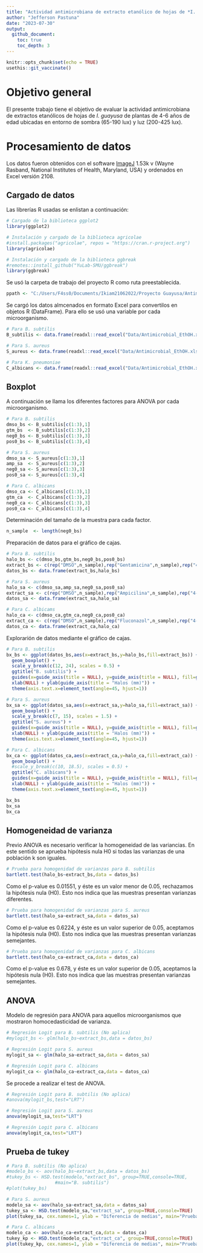 ```yaml
---
title: "Actividad antimicrobiana de extracto etanólico de hojas de *I. guayusa*"
author: "Jefferson Pastuna"
date: "2023-07-30"
output:
  github_document:
    toc: true
    toc_depth: 3
---
```


```r
knitr::opts_chunk$set(echo = TRUE)
usethis::git_vaccinate()
```

# Objetivo general

El presente trabajo tiene el objetivo de evaluar la actividad antimicrobiana de extractos etanólicos de hojas de *I. guayusa* de plantas de 4-6 años de edad ubicadas en entorno de sombra (65-190 lux) y luz (200-425 lux).

# Procesamiento de datos

Los datos fueron obtenidos con el software [ImageJ](https://imagej.nih.gov/ij/index.html) 1.53k v (Wayne Rasband, National Institutes of Health, Maryland, USA) y ordenados en Excel versión 2108.

## Cargado de datos

Las librerías R usadas se enlistan a continuación:

```r

# Cargado de la biblioteca ggplot2
library(ggplot2)

# Instalación y cargado de la biblioteca agricolae
#install.packages("agricolae", repos = "https://cran.r-project.org")
library(agricolae)

# Instalación y cargado de la biblioteca ggbreak
#remotes::install_github("YuLab-SMU/ggbreak")
library(ggbreak)

```

Se usó la carpeta de trabajo del proyecto R como ruta preestablecida.

```r

ppath <- "C:/Users/F4ss0/Documents/Ikiam21062022/Proyecto Guayusa/Antimicrobial_I_guayusa/"

```

Se cargó los datos almcenados en formato Excel para convertilos en objetos R (DataFrame). Para ello se usó una variable por cada microorganismo.

```r

# Para B. subtilis
B_subtilis <- data.frame(readxl::read_excel("Data/Antimicrobial_EthOH.xlsx", 3))

# Para S. aureus
S_aureus <- data.frame(readxl::read_excel("Data/Antimicrobial_EthOH.xlsx", 5))

# Para K. pneumoniae
C_albicans <- data.frame(readxl::read_excel("Data/Antimicrobial_EthOH.xlsx", 6))

```

## Boxplot

A continuación se llama los diferentes factores para ANOVA por cada microorganismo.

```r

# Para B. subtilis
dmso_bs <- B_subtilis[c(1:3),1]
gtm_bs  <- B_subtilis[c(1:3),2]
neg0_bs <- B_subtilis[c(1:3),3]
pos0_bs <- B_subtilis[c(1:3),4]

# Para S. aureus
dmso_sa <- S_aureus[c(1:3),1]
amp_sa  <- S_aureus[c(1:3),2]
neg0_sa <- S_aureus[c(1:3),3]
pos0_sa <- S_aureus[c(1:3),4]

# Para C. albicans
dmso_ca <- C_albicans[c(1:3),1]
gtm_ca  <- C_albicans[c(1:3),2]
neg0_ca <- C_albicans[c(1:3),3]
pos0_ca <- C_albicans[c(1:3),4]

```

Determinación del tamaño de la muestra para cada factor.

```r

n_sample  <- length(neg0_bs)

```

Preparación de datos para el gráfico de cajas.

```r

# Para B. subtilis
halo_bs <- c(dmso_bs,gtm_bs,neg0_bs,pos0_bs)
extract_bs <- c(rep("DMSO",n_sample),rep("Gentamicina",n_sample),rep("4-6 años en sombra",n_sample),rep("4-6 años en luz",n_sample))
datos_bs <- data.frame(extract_bs,halo_bs)

# Para S. aureus
halo_sa <- c(dmso_sa,amp_sa,neg0_sa,pos0_sa)
extract_sa <- c(rep("DMSO",n_sample),rep("Ampicilina",n_sample),rep("4-6 años en sombra",n_sample),rep("4-6 años en luz",n_sample))
datos_sa <- data.frame(extract_sa,halo_sa)

# Para C. albicams
halo_ca <- c(dmso_ca,gtm_ca,neg0_ca,pos0_ca)
extract_ca <- c(rep("DMSO",n_sample),rep("Fluconazol",n_sample),rep("4-6 años en sombra",n_sample),rep("4-6 años en luz",n_sample))
datos_ca <- data.frame(extract_ca,halo_ca)

```

Explorarión de datos mediante el gráfico de cajas.

```r

# Para B. subtilis
bx_bs <- ggplot(datos_bs,aes(x=extract_bs,y=halo_bs,fill=extract_bs)) +
  geom_boxplot() +
  scale_y_break(c(12, 24), scales = 0.5) +
  ggtitle("B. subtilis") +
  guides(x=guide_axis(title = NULL), y=guide_axis(title = NULL), fill=guide_legend(title="Muestras")) +
  xlab(NULL) + ylab(guide_axis(title = "Halos (mm)")) +
  theme(axis.text.x=element_text(angle=45, hjust=1))

# Para S. aureus
bx_sa <- ggplot(datos_sa,aes(x=extract_sa,y=halo_sa,fill=extract_sa)) +
  geom_boxplot() +
  scale_y_break(c(7, 15), scales = 1.5) +
  ggtitle("S. aureus") +
  guides(x=guide_axis(title = NULL), y=guide_axis(title = NULL), fill=guide_legend(title="Muestras")) +
  xlab(NULL) + ylab(guide_axis(title = "Halos (mm)")) +
  theme(axis.text.x=element_text(angle=45, hjust=1))

# Para C. albicans
bx_ca <- ggplot(datos_ca,aes(x=extract_ca,y=halo_ca,fill=extract_ca)) +
  geom_boxplot() +
  #scale_y_break(c(10, 18.5), scales = 0.5) +
  ggtitle("C. albicans") +
  guides(x=guide_axis(title = NULL), y=guide_axis(title = NULL), fill=guide_legend(title="Muestras")) +
  xlab(NULL) + ylab(guide_axis(title = "Halos (mm)")) +
  theme(axis.text.x=element_text(angle=45, hjust=1))

bx_bs
bx_sa
bx_ca

```

## Homogeneidad de varianza

Previo ANOVA es necesario verificar la homogeneidad de las variancias. En este sentido se aprueba hipótesis nula H0 si todas las varianzas de una población k son iguales.

```r

# Prueba para homogenidad de varianzas para B. subtilis
bartlett.test(halo_bs~extract_bs,data = datos_bs)

```

Como el p-value es 0.01551, y éste es un valor menor de 0.05, rechazamos la hipótesis nula (H0). Esto nos indica que las muestras presentan varianzas diferentes.

```r

# Prueba para homogenidad de varianzas para S. aureus
bartlett.test(halo_sa~extract_sa,data = datos_sa)

```

Como el p-value es 0.6224, y éste es un valor superior de 0.05, aceptamos la hipótesis nula (H0). Esto nos indica que las muestras presentan varianzas semejantes.

```r

# Prueba para homogenidad de varianzas para C. albicans
bartlett.test(halo_ca~extract_ca,data = datos_ca)
```

Como el p-value es 0.678, y éste es un valor superior de 0.05, aceptamos la hipótesis nula (H0). Esto nos indica que las muestras presentan varianzas semejantes.

## ANOVA

Modelo de regresión para ANOVA para aquellos microorganismos que mostraron homocedasticidad de varianza.

```r

# Regresión Logit para B. subtilis (No aplica)
#mylogit_bs <- glm(halo_bs~extract_bs,data = datos_bs)

# Regresión Logit para S. aureus
mylogit_sa <- glm(halo_sa~extract_sa,data = datos_sa)

# Regresión Logit para C. albicans
mylogit_ca <- glm(halo_ca~extract_ca,data = datos_ca)

```

Se procede a realizar el test de ANOVA.

```r

# Regresión Logit para B. subtilis (No aplica)
#anova(mylogit_bs,test="LRT")

# Regresión Logit para S. aureus
anova(mylogit_sa,test="LRT")

# Regresión Logit para C. albicans
anova(mylogit_ca,test="LRT")

```

## Prueba de tukey

```r

# Para B. subtilis (No aplica)
#modelo_bs <- aov(halo_bs~extract_bs,data = datos_bs)
#tukey_bs <- HSD.test(modelo,"extract_bs", group=TRUE,console=TRUE,
                  #main="B. subtilis")
#plot(tukey_bs)

# Para S. aureus
modelo_sa <- aov(halo_sa~extract_sa,data = datos_sa)
tukey_sa <- HSD.test(modelo_sa,"extract_sa", group=TRUE,console=TRUE)
plot(tukey_sa, cex.names=1, ylab = "Diferencia de medias", main="Prueba tukey para S. aureus", font.main=3)

# Para C. albicans
modelo_ca <- aov(halo_ca~extract_ca,data = datos_ca)
tukey_kp <- HSD.test(modelo_ca,"extract_ca", group=TRUE,console=TRUE)
plot(tukey_kp, cex.names=1, ylab = "Diferencia de medias", main="Prueba tukey para C. albicans", font.main=3)

```



